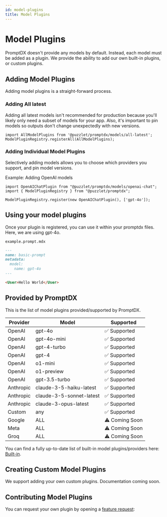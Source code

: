 ```yaml
---
id: model-plugins
title: Model Plugins
---
```


# Model Plugins

PromptDX doesn't provide any models by default. Instead, each model must be added as a plugin. We provide the ability to add our own
built-in plugins, or custom plugins.

## Adding Model Plugins

Adding model plugins is a straight-forward process.

### Adding All latest

Adding all latest models isn't recommended for production because you'll likely only need a subset of models for your app. Also, it's important to pin models
so outputs don't change unexpectedly with new versions.

```tsx
import AllModelPlugins from '@puzzlet/promptdx/models/all-latest';
ModelPluginRegistry.registerAll(AllModelPlugins);
```

### Adding Individual Model Plugins

Selectively adding models allows you to choose which providers you support, and pin model versions.

Example: Adding OpenAI models
```tsx
import OpenAIChatPlugin from "@puzzlet/promptdx/models/openai-chat";
import { ModelPluginRegistry } from "@puzzlet/promptdx";

ModelPluginRegistry.register(new OpenAIChatPlugin(), ['gpt-4o']);
```

## Using your model plugins

Once your plugin is registered, you can use it within your promptdx files. Here, we are using gpt-4o.

`example.prompt.mdx`
```md
---
name: basic-prompt
metadata:
  model:
    name: gpt-4o
---

<User>Hello World</User>
```

## Provided by PromptDX

This is the list of model plugins provided/supported by PromptDX.

| Provider   | Model                        | Supported      |
|------------|------------------------------|----------------|
| OpenAI     | gpt-4o                       | ✅ Supported   |
| OpenAI     | gpt-4o-mini                  | ✅ Supported   |
| OpenAI     | gpt-4-turbo                  | ✅ Supported   |
| OpenAI     | gpt-4                        | ✅ Supported   |
| OpenAI     | o1-mini                      | ✅ Supported   |
| OpenAI     | o1-preview                   | ✅ Supported   |
| OpenAI     | gpt-3.5-turbo                | ✅ Supported   |
| Anthropic  | claude-3-5-haiku-latest      | ✅ Supported   |
| Anthropic  | claude-3-5-sonnet-latest     | ✅ Supported   |
| Anthropic  | claude-3-opus-latest         | ✅ Supported   |
| Custom     | any                          | ✅ Supported   |
| Google     | ALL                          | ⚠️ Coming Soon |
| Meta       | ALL                          | ⚠️ Coming Soon |
| Groq       | ALL                          | ⚠️ Coming Soon |


You can find a fully up-to-date list of built-in model plugins/providers here: [Built-in](https://github.com/puzzlet-ai/promptdx/blob/main/src/model-plugins/all-latest.ts).

## Creating Custom Model Plugins

We support adding your own custom plugins. Documentation coming soon.

## Contributing Model Plugins

You can request your own plugin by opening a [feature request](https://github.com/puzzlet-ai/promptdx/issues/new?assignees=&labels=enhancement&projects=&template=feature_request.md&title=%5BFEATURE%5D): 